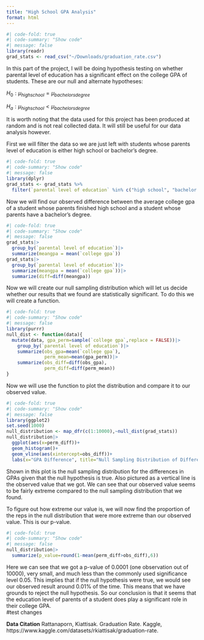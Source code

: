 ```yaml
---
title: "High School GPA Analysis"
format: html
---
```


```r
#| code-fold: true
#| code-summary: "Show code"
#| message: false
library(readr)
grad_stats <- read_csv("~/Downloads/graduation_rate.csv")
```

In this part of the project, I will be doing hypothesis testing on whether parental level of education has a significant effect on the college GPA of students. These are our null and alternate hypotheses:

$H_0:\mu_{high school}=\mu_{bachelors degree}$

$H_a:\mu_{high school}<\mu_{bachelors degree}$

It is worth noting that the data used for this project has been produced at random and is not real collected data. It will still be useful for our data analysis however. 


First we will filter the data so we are just left with students whose parents level of education is either high school or bachelor's degree.

```r
#| code-fold: true
#| code-summary: "Show code"
#| message: false
library(dplyr)
grad_stats <- grad_stats %>%
  filter(`parental level of education` %in% c("high school", "bachelor's degree"))
```

Now we will find our observed difference between the average college gpa of a student whose parents finished high school and a student whose parents have a bachelor's degree.

```r
#| code-fold: true
#| code-summary: "Show code"
#| message: false
grad_stats|>
  group_by(`parental level of education`)|>
  summarize(meangpa = mean(`college gpa`))
grad_stats|>
  group_by(`parental level of education`)|>
  summarize(meangpa = mean(`college gpa`))|>
  summarize(diff=diff(meangpa))
```

Now we will create our null sampling distribution which will let us decide whether our results that we found are statistically significant. To do this we will create a function.

```r
#| code-fold: true
#| code-summary: "Show code"
#| message: false
library(purrr)
null_dist <- function(data){
  mutate(data, gpa_perm=sample(`college gpa`,replace = FALSE))|>
    group_by(`parental level of education`)|>
    summarize(obs_gpa=mean(`college gpa`),
              perm_mean=mean(gpa_perm))|>
    summarize(obs_diff=diff(obs_gpa),
              perm_diff=diff(perm_mean))
}
```

Now we will use the function to plot the distribution and compare it to our observed value.

```r
#| code-fold: true
#| code-summary: "Show code"
#| message: false
library(ggplot2)
set.seed(1000)
null_distribution <- map_dfr(c(1:10000),~null_dist(grad_stats))
null_distribution|>
  ggplot(aes(x=perm_diff))+
  geom_histogram()+
  geom_vline(aes(xintercept=obs_diff))+
  labs(x="GPA Difference", title="Null Sampling Distribution of Difference in GPA")
```

Shown in this plot is the null sampling distribution for the differences in GPAs given that the null hypothesis is true. Also pictured as a vertical line is the observed value that we got. We can see that our observed value seems to be fairly extreme compared to the null sampling distribution that we found.

To figure out how extreme our value is, we will now find the proportion of the reps in the null distribution that were more extreme than our observed value. This is our p-value.

```r
#| code-fold: true
#| code-summary: "Show code"
#| message: false
null_distribution|>
  summarize(p_value=round(1-mean(perm_diff>obs_diff),6))
```

Here we can see that we got a p-value of 0.0001 (one observation out of 10000), very small, and much less than the commonly used significance level 0.05. This implies that if the null hypothesis were true, we would see our observed result around 0.01% of the time. This means that we have grounds to reject the null hypothesis. So our conclusion is that it seems that the education level of parents of a student does play a significant role in their college GPA.\
#test changes


**Data Citation**
Rattanaporn, Kiattisak. Graduation Rate. Kaggle, https://www.kaggle.com/datasets/rkiattisak/graduation-rate.